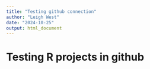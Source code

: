 ```yaml
---
title: "Testing github connection"
author: "Leigh West"
date: "2024-10-25"
output: html_document
---
```


# Testing R projects in github